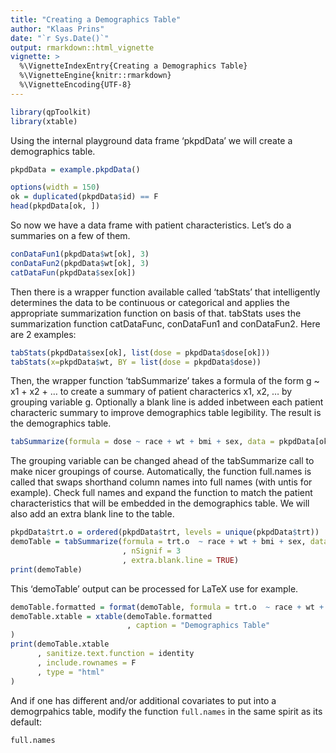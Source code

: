 ```yaml
---
title: "Creating a Demographics Table"
author: "Klaas Prins"
date: "`r Sys.Date()`"
output: rmarkdown::html_vignette
vignette: >
  %\VignetteIndexEntry{Creating a Demographics Table}
  %\VignetteEngine{knitr::rmarkdown}
  %\VignetteEncoding{UTF-8}
---
```


```r
library(qpToolkit)
library(xtable)
```

Using the internal playground data frame 'pkpdData' we will create a demographics table.

```r

pkpdData = example.pkpdData()

options(width = 150)
ok = duplicated(pkpdData$id) == F
head(pkpdData[ok, ])
```

So now we have a data frame with patient characteristics. Let's do a summaries on a few of them.

```r
conDataFun1(pkpdData$wt[ok], 3)
conDataFun2(pkpdData$wt[ok], 3)
catDataFun(pkpdData$sex[ok])
```

Then there is a wrapper function available called 'tabStats' that intelligently determines the data to be continuous or categorical and applies the appropriate summarization function on basis of that. tabStats uses the summarization function catDataFunc, conDataFun1 and conDataFun2. Here are 2 examples:

```r
tabStats(pkpdData$sex[ok], list(dose = pkpdData$dose[ok]))
tabStats(x=pkpdData$wt, BY = list(dose = pkpdData$dose))
```

Then, the wrapper function 'tabSummarize' takes a formula of the form g ~ x1 + x2 + ... to create a summary of patient characterics x1, x2, ... by grouping variable g. Optionally a blank line is added inbetween each patient characteric summary to improve demographics table legibility. The result is the demographics table.

```r
tabSummarize(formula = dose ~ race + wt + bmi + sex, data = pkpdData[ok, ], nSignif = 3)
```

The grouping variable can be changed ahead of the tabSummarize call to make nicer groupings of course. Automatically, the function full.names is called that swaps shorthand column names into full names (with untis for example). Check full names and expand the function to match the patient characteristics that will be embedded in the demographics table. We will also add an extra blank line to the table.

```r
pkpdData$trt.o = ordered(pkpdData$trt, levels = unique(pkpdData$trt))
demoTable = tabSummarize(formula = trt.o  ~ race + wt + bmi + sex, data = pkpdData[ok,]
                         , nSignif = 3
                         , extra.blank.line = TRUE)
print(demoTable)
```

This 'demoTable' output can be processed for LaTeX use for example. 

```r
demoTable.formatted = format(demoTable, formula = trt.o  ~ race + wt + bmi + sex)
demoTable.xtable = xtable(demoTable.formatted
                          , caption = "Demographics Table"
)
print(demoTable.xtable
      , sanitize.text.function = identity
      , include.rownames = F
      , type = "html"
)
```
And if one has different and/or additional covariates to put into a demogrpahics table, modify the function ```full.names``` in the same spirit as its default:

```r
full.names
```

